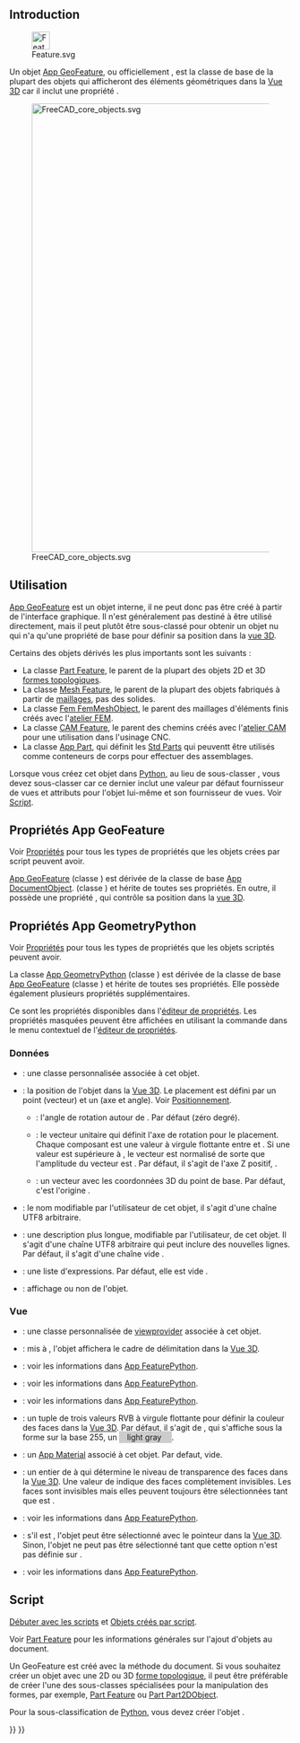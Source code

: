 <languages/>
{{TOCright}}

== Introduction ==

[[File:Feature.svg|32px]]

Un objet [[App_GeoFeature/fr|App GeoFeature]], ou officiellement {{incode|App::GeoFeature}}, est la classe de base de la plupart des objets qui afficheront des éléments géométriques dans la [[3D_view/fr|Vue 3D]] car il inclut une propriété {{PropertyData|Placement}}.

[[File:FreeCAD_core_objects.svg|800px]]

{{Caption|Diagramme simplifié des relations entre les objets centraux dans Freecad}}

<span id="Usage"></span>
==Utilisation==

[[App_GeoFeature/fr|App GeoFeature]] est un objet interne, il ne peut donc pas être créé à partir de l'interface graphique. Il n'est généralement pas destiné à être utilisé directement, mais il peut plutôt être sous-classé pour obtenir un objet nu qui n'a qu'une propriété {{PropertyData|Placement}} de base pour définir sa position dans la [[3D_view/fr|vue 3D]].

Certains des objets dérivés les plus importants sont les suivants :
* La classe [[Part_Feature/fr|Part Feature]], le parent de la plupart des objets 2D et 3D [[Part_TopoShape/fr|formes topologiques]].
* La classe [[Mesh_Feature/fr|Mesh Feature]], le parent de la plupart des objets fabriqués à partir de [[Mesh_MeshObject/fr|maillages]], pas des solides.
* La classe [[FEM_Mesh/fr|Fem FemMeshObject]], le parent des maillages d'éléments finis créés avec l'[[FEM_Workbench/fr|atelier FEM]].
* La classe [[CAM_Feature/fr|CAM Feature]], le parent des chemins créés avec l'[[CAM_Workbench/fr|atelier CAM]] pour une utilisation dans l'usinage CNC.
* La classe [[App_Part/fr|App Part]], qui définit les [[Std_Part/fr|Std Parts]] qui peuventt être utilisés comme conteneurs de corps pour effectuer des assemblages.

Lorsque vous créez cet objet dans [[Python/fr|Python]], au lieu de sous-classer {{incode|App::GeoFeature}}, vous devez sous-classer {{incode|App::GeometryPython}} car ce dernier inclut une valeur par défaut fournisseur de vues et attributs {{incode|Proxy}} pour l'objet lui-même et son fournisseur de vues. Voir [[App_GeoFeature/fr#Script|Script]].

<span id="Properties_App_GeoFeature"></span>
== Propriétés App GeoFeature ==

Voir [[Property/fr|Propriétés]] pour tous les types de propriétés que les objets crées par script peuvent avoir.

[[App_GeoFeature/fr|App GeoFeature]] (classe {{incode|App::GeoFeature}}) est dérivée de la classe de base [[App_DocumentObject/fr|App DocumentObject]]. (classe {{incode|App::DocumentObject}}) et hérite de toutes ses propriétés. En outre, il possède une propriété {{PropertyData|Placement}}, qui contrôle sa position dans la [[3D_view|vue 3D]].

<span id="Properties_App_GeometryPython"></span>
== Propriétés App GeometryPython ==

Voir [[Property/fr|Propriétés]] pour tous les types de propriétés que les objets scriptés peuvent avoir.

La classe [[App_GeoFeature/fr|App GeometryPython]] (classe {{incode|App::GeometryPython}}) est dérivée de la classe de base [[App_GeoFeature/fr|App GeoFeature]] (classe {{incode|App::GeoFeature}}) et hérite de toutes ses propriétés. Elle possède également plusieurs propriétés supplémentaires.

Ce sont les propriétés disponibles dans l'[[Property_editor/fr|éditeur de propriétés]]. Les propriétés masquées peuvent être affichées en utilisant la commande {{MenuCommand|Tout afficher}} dans le menu contextuel de l'[[Property_editor/fr|éditeur de propriétés]].

<span id="Data"></span>
=== Données ===

{{TitleProperty|Base}}

* {{PropertyData|Proxy|PythonObject|Hidden}} : une classe personnalisée associée à cet objet.
* {{PropertyData|Placement|Placement}}: la position de l'objet dans la [[3D view/fr|Vue 3D]]. Le placement est défini par un point {{incode|Base}} (vecteur) et un {{incode|Rotation}} (axe et angle). Voir [[Placement/fr|Positionnement]].
** {{PropertyData|Angle}}: l'angle de rotation autour de {{PropertyData|Axis}}. Par défaut {{value|0°}} (zéro degré).
** {{PropertyData|Axis}}: le vecteur unitaire qui définit l'axe de rotation pour le placement. Chaque composant est une valeur à virgule flottante entre {{value|0}} et {{value|1}}. Si une valeur est supérieure à {{value|1}}, le vecteur est normalisé de sorte que l'amplitude du vecteur est {{value|1}}. Par défaut, il s'agit de l'axe Z positif, {{value|(0, 0, 1)}}.
** {{PropertyData|Position}}: un vecteur avec les coordonnées 3D du point de base. Par défaut, c'est l'origine {{value|(0, 0, 0)}}.
* {{PropertyData|Label|String}}: le nom modifiable par l'utilisateur de cet objet, il s'agit d'une chaîne UTF8 arbitraire.
* {{PropertyData|Label2|String|Hidden}} : une description plus longue, modifiable par l'utilisateur, de cet objet. Il s'agit d'une chaîne UTF8 arbitraire qui peut inclure des nouvelles lignes. Par défaut, il s'agit d'une chaîne vide {{value|""}}.
* {{PropertyData|Expression Engine|ExpressionEngine|Hidden}} : une liste d'expressions. Par défaut, elle est vide {{value|[]}}.
* {{PropertyData|Visibility|Bool|Hidden}} : affichage ou non de l'objet.

<span id="View"></span>
=== Vue ===

{{TitleProperty|Base}}
* {{PropertyView|Proxy|PythonObject|hidden}}: une classe personnalisée de [[Viewprovider/fr|viewprovider]] associée à cet objet.

{{TitleProperty|Display Options}}
* {{PropertyView|Bounding Box|Bool}}: mis à {{TRUE}}, l'objet affichera le cadre de délimitation dans la [[3D_view/fr|Vue 3D]].
* {{PropertyView|Display Mode|Enumeration}}: voir les informations dans [[App_FeaturePython/fr|App FeaturePython]].
* {{PropertyView|Show In Tree|Bool}}: voir les informations dans [[App_FeaturePython/fr|App FeaturePython]].
* {{PropertyView|Visibility|Bool}}: voir les informations dans [[App_FeaturePython/fr|App FeaturePython]].

{{TitleProperty|Object Style}}
* {{PropertyView|Shape Color|Color}}: un tuple de trois valeurs RVB à virgule flottante {{value|(r,g,b)}} pour définir la couleur des faces dans la [[3D_view/fr|Vue 3D]]. Par défaut, il s'agit de {{value|(0.8, 0.8, 0.8)}}, qui s'affiche sous la forme {{value|[204, 204, 204]}} sur la base 255, un <span style="background-color:#ccc; width:3em; height:12pt; padding: 2px 1em 2px;"> light gray </span>.
* {{PropertyView|Shape Material|Material|Hidden}}: un [[App_Material/fr|App Material]] associé à cet objet. Par defaut, vide.
* {{PropertyView|Transparency|Percent}}: un entier de {{value|0}} à {{value|100}} qui détermine le niveau de transparence des faces dans la [[3D_view/fr|Vue 3D]]. Une valeur de {{value|100}} indique des faces complètement invisibles. Les faces sont invisibles mais elles peuvent toujours être sélectionnées tant que {{PropertyView|Selectable}} est {{TRUE}}.

{{TitleProperty|Selection}}
* {{PropertyView|On Top When Selected|Enumeration}}: voir les informations dans [[App_FeaturePython/fr|App FeaturePython]].
* {{PropertyView|Selectable|Bool}}: s'il est {{TRUE}}, l'objet peut être sélectionné avec le pointeur dans la [[3D_view/fr|Vue 3D]]. Sinon, l'objet ne peut pas être sélectionné tant que cette option n'est pas définie sur {{TRUE}}.
* {{PropertyView|Selection Style|Enumeration}}: voir les informations dans [[App_FeaturePython/fr|App FeaturePython]].

<span id="Scripting"></span>
== Script ==

{{Emphasis|Voir aussi :}} [[FreeCAD_Scripting_Basics/fr|Débuter avec les scripts]] et [[Scripted_objects/fr|Objets créés par script]].

Voir [[Part_Feature/fr|Part Feature]] pour les informations générales sur l'ajout d'objets au document.

Un GeoFeature est créé avec la méthode {{incode|addObject()}} du document. Si vous souhaitez créer un objet avec une 2D ou 3D [[Part_TopoShape/fr|forme topologique]], il peut être préférable de créer l'une des sous-classes spécialisées pour la manipulation des formes, par exemple, [[Part_Feature/fr|Part Feature]] ou [[Part_Part2DObject/fr|Part Part2DObject]].

{{Code|code=
import FreeCAD as App

doc = App.newDocument()
obj = App.ActiveDocument.addObject("App::GeoFeature", "Name")
obj.Label = "Custom label"
}}

Pour la sous-classification de [[Python/fr|Python]], vous devez créer l'objet {{incode|App::GeometryPython}}.

{{Code|code=
import FreeCAD as App

doc = App.newDocument()
obj = App.ActiveDocument.addObject("App::GeometryPython", "Name")
obj.Label = "Custom label"
}}


{{Document_objects_navi{{#translation:}}}}
{{Userdocnavi{{#translation:}}}}